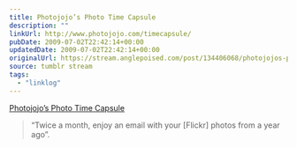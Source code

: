 ```yaml
---
title: Photojojo’s Photo Time Capsule
description: ""
linkUrl: http://www.photojojo.com/timecapsule/
pubDate: 2009-07-02T22:42:14+00:00
updatedDate: 2009-07-02T22:42:14+00:00
originalUrl: https://stream.anglepoised.com/post/134406068/photojojos-photo-time-capsule
source: tumblr stream
tags:
  - "linklog"
---
```


[Photojojo&#8217;s Photo Time Capsule][1]

> &ldquo;Twice a month, enjoy an email with your [Flickr] photos from a year ago&rdquo;.

[1]: http://www.photojojo.com/timecapsule/
